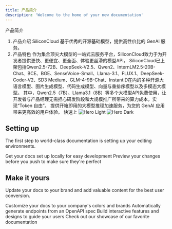```yaml
---
title: 产品简介
description: 'Welcome to the home of your new documentation'
---
```

产品简介
​
1. 产品介绍
SiliconCloud 基于优秀的开源基础模型，提供高性价比的 GenAI 服务。
​
2. 产品特色
作为集合顶尖大模型的一站式云服务平台，SiliconCloud致力于为开发者提供更快、更便宜、更全面、体验更丝滑的模型API。
SiliconCloud已上架包括Qwen2.5-72B、DeepSeek-V2.5、Qwen2、InternLM2.5-20B-Chat、BCE、BGE、SenseVoice-Small、Llama-3.1、FLUX.1、DeepSeek-Coder-V2、SD3 Medium、GLM-4-9B-Chat、InstantID在内的多种开源大语言模型、图片生成模型、代码生成模型、向量与重排序模型以及多模态大模型。
其中，Qwen2.5（7B）、Llama3.1（8B）等多个大模型API免费使用，让开发者与产品经理无需担心研发阶段和大规模推广所带来的算力成本，实现“Token 自由”。
提供开箱即用的大模型推理加速服务，为您的 GenAI 应用带来更高效的用户体验。
快速上
<img
  className="block dark:hidden"
  src="/images/hero-light.svg"
  alt="Hero Light"
/>
<img
  className="hidden dark:block"
  src="/images/hero-dark.svg"
  alt="Hero Dark"
/>

## Setting up

The first step to world-class documentation is setting up your editing environments.

<CardGroup cols={2}>
  <Card
    title="Edit Your Docs"
    icon="pen-to-square"
    href="https://mintlify.com/docs/quickstart"
  >
    Get your docs set up locally for easy development
  </Card>
  <Card
    title="Preview Changes"
    icon="image"
    href="https://mintlify.com/docs/development"
  >
    Preview your changes before you push to make sure they're perfect
  </Card>
</CardGroup>

## Make it yours

Update your docs to your brand and add valuable content for the best user conversion.

<CardGroup cols={2}>
  <Card
    title="Customize Style"
    icon="palette"
    href="https://mintlify.com/docs/settings/global"
  >
    Customize your docs to your company's colors and brands
  </Card>
  <Card
    title="Reference APIs"
    icon="code"
    href="https://mintlify.com/docs/api-playground/openapi"
  >
    Automatically generate endpoints from an OpenAPI spec
  </Card>
  <Card
    title="Add Components"
    icon="screwdriver-wrench"
    href="https://mintlify.com/docs/components/accordion"
  >
    Build interactive features and designs to guide your users
  </Card>
  <Card
    title="Get Inspiration"
    icon="stars"
    href="https://mintlify.com/customers"
  >
    Check out our showcase of our favorite documentation
  </Card>
</CardGroup>
